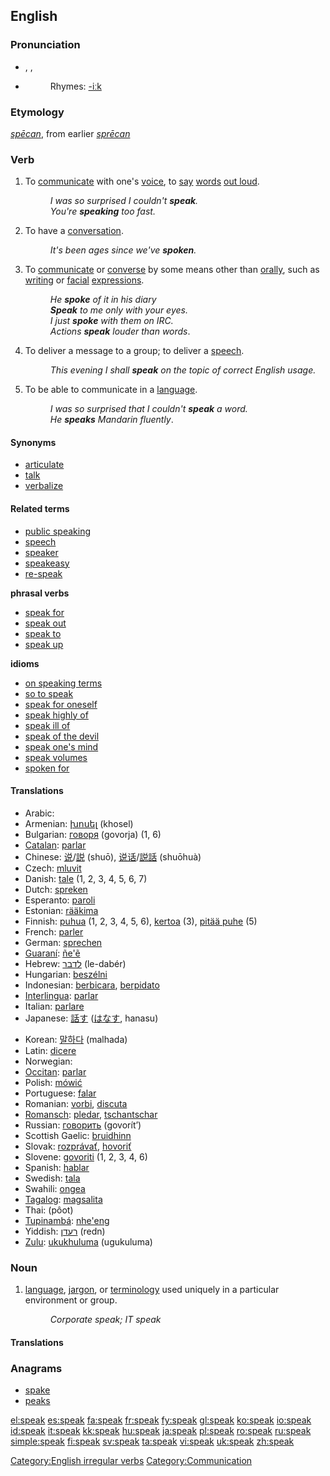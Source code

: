 {{wikipedia}}
==English==

{{rank|free|return|call|354|speak|land|why|women}}

===Pronunciation===
*{{AHD|/spēk/}}, {{IPA|/spiːk/}}, {{SAMPA|/spi:k/}}
*{{audio|en-us-speak.ogg|Audio (US)}}
*:Rhymes: [[Rhymes:English:-iːk|-iːk]]

===Etymology===
{{OE.}} ''[[specan|spēcan]]'', from earlier ''[[sprecan|sprēcan]]''

===Verb===
{{en-verb|speaks|speaking|'''[[spoke]]''' ''or archaic'', '''[[spake]]'''|spoken}}[[Category:English irregular verbs]]

# {{intransitive}} To [[communicate]] with one's [[voice]], to [[say]] [[word]]s [[out loud]].
#: ''I was so surprised I couldn't '''speak'''.''
#: ''You're '''speaking''' too fast.''
# {{intransitive}} To have a [[conversation]].
#: ''It's been ages since we've '''spoken'''.''
# {{context|by extension}} To [[communicate]] or [[converse]] by some means other than [[orally]], such as [[writing]] or [[facial]] [[expressions]].
#: ''He '''spoke''' of it in his diary''
#: '' '''Speak''' to me only with your eyes.''
#: ''I just '''spoke''' with them on IRC.''
#: ''Actions '''speak''' louder than words''.
# {{intransitive}} To deliver a message to a group; to deliver a [[speech]].
#: ''This evening I shall '''speak''' on the topic of correct English usage.''
# {{transitive}} To be able to communicate in a [[language]].
#: ''I was so surprised that I couldn't '''speak''' a word.''
#: ''He '''speaks''' Mandarin fluently''.

====Synonyms====
*[[articulate]]
*[[talk]]
*[[verbalize]]

====Related terms====
*[[public speaking]]
*[[speech]]
*[[speaker]]
*[[speakeasy]]
*[[re-speak]]
'''phrasal verbs'''
*[[speak for]]
*[[speak out]]
*[[speak to]]
*[[speak up]]
'''idioms'''
*[[on speaking terms]]
*[[so to speak]]
*[[speak for oneself]]
*[[speak highly of]]
*[[speak ill of]]
*[[speak of the devil]]
*[[speak one's mind]]
*[[speak volumes]]
*[[spoken for]]

====Translations====
{{trans-top}}
*Arabic: {{ARchar|[[تحدث]]}} {{Unicode|(taħáddaθa)}}
*Armenian: [[խոսել]] (khosel)
*Bulgarian: [[говоря]] (govorja) (1, 6)
*[[Catalan]]: [[parlar]]
*Chinese: [[说]]/[[説]] (shuō), [[说话]]/[[説話]] (shuōhuà)
*Czech: [[mluvit]]
*Danish: [[tale#Danish|tale]] (1, 2, 3, 4, 5, 6, 7)
*Dutch: [[spreken]]
*Esperanto: [[paroli]]
*Estonian: [[rääkima]]
*Finnish: [[puhua]] (1, 2, 3, 4, 5, 6), [[kertoa]] (3), [[pitää puhe]] (5)
*French: [[parler]]
*German: [[sprechen]]
*[[Guaraní]]: [[ñe'ẽ]]
*Hebrew: [[לדבר]] (le-dabér)
*Hungarian: [[beszélni]]
*Indonesian: [[bicara|berbicara]], [[pidato|berpidato]]
*[[Interlingua]]: [[parlar]]
*Italian: [[parlare]]
*Japanese: [[話す]] ([[はなす]], hanasu)
{{trans-mid}}
*Korean: [[말하다]] (malhada)
*Latin: [[dicere]]
*Norwegian: {{t|no|snakke}}
*[[Occitan]]: [[parlar]]
*Polish: [[mówić]]
*Portuguese: [[falar]]
*Romanian: [[vorbi]],  [[discuta]]
*[[Romansch]]: [[pledar]],  [[tschantschar]]
*Russian: [[говорить]] (govorít’)
*Scottish Gaelic: [[bruidhinn]]
*Slovak: [[rozprávať]], [[hovoriť]]
*Slovene: [[govoriti]] (1, 2, 3, 4, 6)
*Spanish: [[hablar]]
*Swedish: [[tala]]
*Swahili: [[ongea]]
*[[Tagalog]]: [[magsalita]]
*Thai: {{THchar|[[พูด]]}} (pôot)
*[[Tupinambá]]: [[nhe'eng]]
*Yiddish: [[רעדן]] (redn)
*[[Zulu]]: [[ukukhuluma]] (ugukuluma)
{{trans-bottom}}

===Noun===
{{en-noun|-}}

# [[language]], [[jargon]], or [[terminology]] used uniquely in a particular environment or group.
#: ''Corporate speak; IT speak''

====Translations====
{{trans-top|jargon/terminology}}
{{trans-mid}}
{{trans-bottom}}

===Anagrams===
*[[spake]]
*[[peaks]]

[[Category:Communication]]

[[el:speak]]
[[es:speak]]
[[fa:speak]]
[[fr:speak]]
[[fy:speak]]
[[gl:speak]]
[[ko:speak]]
[[io:speak]]
[[id:speak]]
[[it:speak]]
[[kk:speak]]
[[hu:speak]]
[[ja:speak]]
[[pl:speak]]
[[ro:speak]]
[[ru:speak]]
[[simple:speak]]
[[fi:speak]]
[[sv:speak]]
[[ta:speak]]
[[vi:speak]]
[[uk:speak]]
[[zh:speak]]